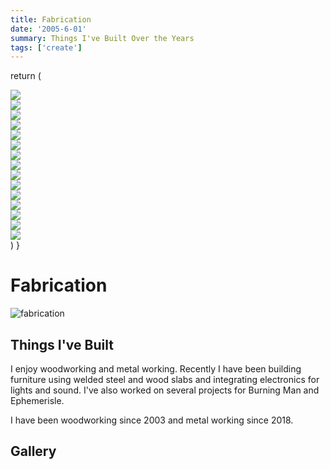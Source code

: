 ```yaml
---
title: Fabrication
date: '2005-6-01'
summary: Things I've Built Over the Years
tags: ['create']
---
```


  return (
    <div class="grid grid-cols-2 gap-4">
      <div>
        <img src="/static/images/blog/fabrication/1.jpg" />
      </div>
      <div>
        <img src="/static/images/blog/fabrication/2.jpg" />
      </div>
      <div>
        <img src="/static/images/blog/fabrication/4.jpg" />
      </div>
      <div>
        <img src="/static/images/blog/fabrication/3.jpg" />
      </div>
      <div>
        <img src="/static/images/blog/fabrication/table1.jpg" />
      </div>
      <div>
        <img src="/static/images/blog/fabrication/table2.jpg" />
      </div>
      <div>
        <img src="/static/images/blog/fabrication/table3.jpg" />
      </div>
      <div>
        <img src="/static/images/blog/fabrication/bar1.jpg" />
      </div>
      <div>
        <img src="/static/images/blog/fabrication/bar2.jpg" />
      </div>
      <div>
        <img src="/static/images/blog/fabrication/bar3.png" />
      </div>
      <div>
        <img src="/static/images/blog/fabrication/langtonbar1.jpg" />
      </div>
      <div>
        <img src="/static/images/blog/fabrication/langtonbar2.jpg" />
      </div>
      <div>
        <img src="/static/images/blog/fabrication/langtonbar3.jpg" />
      </div>
      <div>
        <img src="/static/images/blog/fabrication/bathtable1.jpg" />
      </div>
      <div>
        <img src="/static/images/blog/fabrication/bathtable2.jpg" />
      </div>
    </div>
  )
}

# Fabrication

![fabrication](/static/images/blog/fabrication.png)

## Things I've Built

I enjoy woodworking and metal working. Recently I have been building furniture using welded steel and wood slabs and integrating electronics for lights and sound. I've also worked on several projects for Burning Man and Ephemerisle.

I have been woodworking since 2003 and metal working since 2018.

## Gallery

<Gallery />
